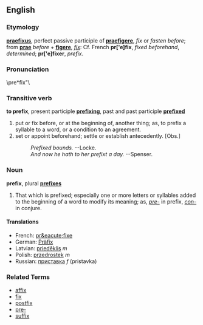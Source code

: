 ==English==
===Etymology===
{{L.}} '''[[praefixus]]''', perfect passive participle of '''[[praefigere]]''', ''fix'' or ''fasten before''; from '''[[prae]]''' ''before'' + '''[[figere]]''', ''[[fix]]'': Cf. French '''pr['e]fix''', ''fixed beforehand'', ''determined''; '''pr['e]fixer''', ''prefix''. 

===Pronunciation===
\pre*fix"\

===Transitive verb===
'''to prefix''', present participle '''[[prefixing]]''', past and past participle '''[[prefixed]]'''

# put or fix before, or at the beginning of, another thing; as, to prefix a syllable to a word, or a condition to an agreement.
# set or appoint beforehand; settle or establish antecedently. [Obs.]        
#:''Prefixed bounds. '' --Locke.
#:''And now he hath to her prefixt a day.'' --Spenser.

===Noun===
'''prefix''', plural '''[[prefixes]]'''

# That which is prefixed; especially one or more letters or syllables added to the beginning of a word to modify its meaning; as, ''[[pre-]]'' in prefix, ''[[con-]]'' in conjure.

====Translations====
*French: [[pr&eacute;fixe]]
*German: [[Präfix]]
*Latvian: [[priedēklis]] ''m''
*Polish: [[przedrostek]] ''m''
*Russian: [[приставка]] ''f'' (pristavka)

===Related Terms=== 
*[[affix]]
*[[fix]]
*[[postfix]]
*[[pre-]]
*[[suffix]]